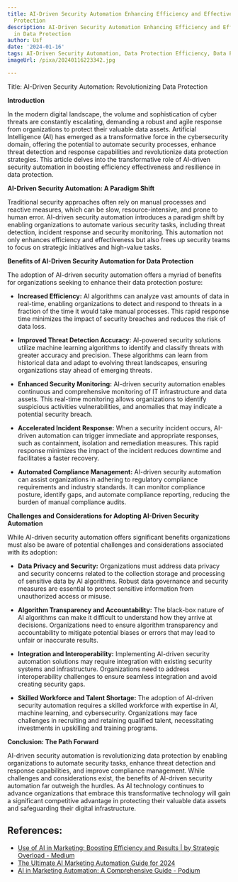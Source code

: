 ```yaml
---
title: AI-Driven Security Automation Enhancing Efficiency and Effectiveness in Data
  Protection
description: AI-Driven Security Automation Enhancing Efficiency and Effectiveness
  in Data Protection
author: Usf
date: '2024-01-16'
tags: AI-Driven Security Automation, Data Protection Efficiency, Data Protection Effectiveness
imageUrl: /pixa/20240116223342.jpg

---
```

Title: AI-Driven Security  Automation: Revolutionizing Data Protection

**Introduction**

In the modern digital  landscape, the volume and sophistication of cyber threats are constantly escalating, demanding  a robust and agile response from organizations to  protect their valuable data assets. Artificial Intelligence (AI)  has emerged as a transformative force in the cybersecurity domain,  offering the potential to  automate security processes, enhance  threat detection and response capabilities  and revolutionize data protection strategies. This article delves into the transformative role of AI-driven security  automation in boosting efficiency effectiveness and resilience in data protection.

**AI-Driven Security Automation: A Paradigm Shift**

Traditional security approaches  often rely on manual processes and reactive measures, which can be  slow, resource-intensive, and  prone to human error. AI-driven security automation introduces a paradigm shift by enabling organizations  to automate  various  security tasks, including threat detection, incident response and security monitoring. This automation not only enhances efficiency and effectiveness but also frees up security teams to focus on strategic initiatives and high-value tasks.

**Benefits of AI-Driven  Security Automation for Data Protection**

The adoption of AI-driven security automation offers a myriad of benefits for organizations  seeking  to enhance their  data protection posture:

*  **Increased Efficiency:** AI algorithms can analyze vast amounts of data in real-time, enabling organizations to detect and respond  to threats in a fraction of the time it would take  manual processes. This rapid response time minimizes the impact of security breaches and reduces the risk of  data loss.

* **Improved  Threat Detection Accuracy:** AI-powered security solutions utilize machine learning algorithms to identify and classify threats with greater accuracy and precision. These  algorithms can learn from historical data and adapt to evolving threat landscapes, ensuring organizations stay ahead of emerging threats.

* **Enhanced Security Monitoring:** AI-driven security automation  enables continuous  and comprehensive monitoring of IT infrastructure  and data assets.  This real-time monitoring allows organizations to identify suspicious activities vulnerabilities, and anomalies that may indicate a potential security breach.

* **Accelerated Incident Response:** When a security incident occurs, AI-driven automation can trigger immediate and appropriate responses, such as containment, isolation and remediation measures. This rapid response minimizes the impact of the incident  reduces downtime and facilitates a faster recovery.

* **Automated Compliance Management:** AI-driven security automation can assist organizations in adhering to regulatory  compliance requirements and industry  standards. It can monitor compliance posture, identify gaps, and automate compliance reporting, reducing the burden of manual compliance audits.

**Challenges and Considerations for  Adopting  AI-Driven Security Automation**

While AI-driven security automation offers significant benefits organizations must also be aware of potential challenges and considerations associated  with its  adoption:

* **Data Privacy and Security:** Organizations must address data  privacy and security concerns related to the  collection storage and  processing  of sensitive data by AI algorithms. Robust data governance and security measures are essential to protect sensitive information from  unauthorized access or misuse.

* **Algorithm Transparency and Accountability:** The black-box nature of AI algorithms  can make it difficult  to understand how they arrive  at decisions. Organizations need to  ensure algorithm transparency  and  accountability to mitigate potential biases or errors that may lead to unfair or inaccurate  results.

* **Integration and  Interoperability:**  Implementing AI-driven security automation solutions may require integration with existing security systems and infrastructure. Organizations need to address interoperability challenges to ensure  seamless integration and avoid creating security gaps.

* **Skilled Workforce and Talent Shortage:** The adoption of AI-driven security automation requires a  skilled workforce with expertise in AI, machine learning, and cybersecurity.  Organizations may  face  challenges in recruiting and retaining qualified talent,  necessitating investments in upskilling and training programs.

**Conclusion: The Path Forward**

AI-driven security automation is revolutionizing data protection by  enabling organizations to automate security tasks, enhance threat detection and  response capabilities,  and improve compliance management. While challenges  and considerations exist, the benefits of AI-driven security automation far outweigh the hurdles. As AI technology continues to advance organizations that embrace this transformative technology will gain a  significant competitive advantage in protecting their valuable data assets  and safeguarding their digital infrastructure.

## References:
- [Use of AI in Marketing: Boosting Efficiency and Results | by Strategic Overload - Medium](https://medium.com/@strategicoverload/use-of-ai-in-marketing-boosting-efficiency-and-results-a04a1d675d33)
- [The Ultimate AI Marketing Automation Guide for 2024](https://influencermarketinghub.com/ai-marketing-automation/)
- [AI in Marketing Automation: A Comprehensive Guide - Podium](https://www.podium.com/article/ai-in-marketing-automation/)
